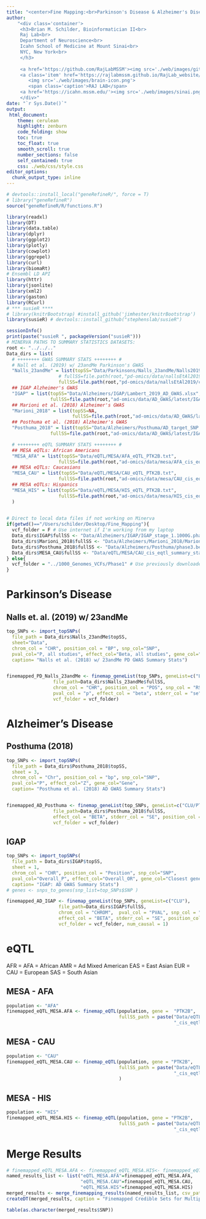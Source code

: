 ```yaml
---
title: "<center>Fine Mapping:<br>Parkinson's Disease & Alzheimer's Disease</center>" 
author: 
    "<div class='container'>
     <h3>Brian M. Schilder, Bioinformatician II<br>
     Raj Lab<br>
     Department of Neuroscience<br>
     Icahn School of Medicine at Mount Sinai<br>
     NYC, New York<br>
     </h3> 
     
     <a href='https://github.com/RajLabMSSM'><img src='./web/images/github.png'></a> 
     <a class='item' href='https://rajlabmssm.github.io/RajLab_website/'>
        <img src='./web/images/brain-icon.png'>
        <span class='caption'>RAJ LAB</span>
     <a href='https://icahn.mssm.edu/'><img src='./web/images/sinai.png'></a>
     </div>"
date: "`r Sys.Date()`"
output:
 html_document:
    theme: cerulean
    highlight: zenburn
    code_folding: show
    toc: true
    toc_float: true
    smooth_scroll: true
    number_sections: false
    self_contained: true
    css: ./web/css/style.css
editor_options: 
  chunk_output_type: inline
--- 
```


```r
# devtools::install_local("geneRefineR/", force = T)
# library("geneRefineR") 
source("geneRefineR/R/functions.R") 

library(readxl)
library(DT)
library(data.table)
library(dplyr)
library(ggplot2)
library(plotly)
library(cowplot)
library(ggrepel)
library(curl)
library(biomaRt) 
# Ensembl LD API
library(httr)
library(jsonlite)
library(xml2)
library(gaston)
library(RCurl)
# *** susieR ****
# library(knitrBootstrap) #install_github('jimhester/knitrBootstrap')
library(susieR) # devtools::install_github("stephenslab/susieR")

sessionInfo()
print(paste("susieR ", packageVersion("susieR")))  
# MINERVA PATHS TO SUMMARY STATISTICS DATASETS:
root <- "../../.."
Data_dirs = list(
  # ++++++++ GWAS SUMMARY STATS ++++++++ # 
  # Nall et al. (2019) w/ 23andMe Parkinson's GWAS 
  "Nalls_23andMe" = list(topSS="Data/Parkinsons/Nalls_23andMe/Nalls2019_S2_SummaryStats.xlsx",
                   # fullSS=file.path(root,"pd-omics/data/nallsEtAl2019/23andme/PD_all_post30APRIL2015_5.2_extended.txt")),
                   fullSS=file.path(root,"pd-omics/data/nallsEtAl2019/combined_meta/nallsEtAl2019_allSamples_allVariants.mod.txt")),  
  ## IGAP Alzheimer's GWAS
  "IGAP" = list(topSS="Data/Alzheimers/IGAP/Lambert_2019_AD_GWAS.xlsx",
                fullSS=file.path(root,"ad-omics/data/AD_GWAS/latest/IGAP_stage_1.1000G.phase3.20130502.tsv")),
  ## Marioni et al. (2018) Alzheimer's GWAS
  "Marioni_2018" = list(topSS=NA,
                        fullSS=file.path(root,"ad-omics/data/AD_GWAS/latest/Marioni2018.4_UK_Biobank_IGAP_17May2018.1000G.phase3.20130502.tsv")),
  ## Posthuma et al. (2018) Alzheimer's GWAS 
  "Posthuma_2018" = list(topSS="Data/Alzheimers/Posthuma/AD_target_SNP.xlsx", 
                fullSS=file.path(root,"ad-omics/data/AD_GWAS/latest/IGAP_stage_1.1000G.phase3.20130502.tsv")),

  # ++++++++ eQTL SUMMARY STATS ++++++++ #
  ## MESA eQTLs: African Americans
  "MESA_AFA" = list(topSS="Data/eQTL/MESA/AFA_eQTL_PTK2B.txt",
                   fullSS=file.path(root,"ad-omics/data/mesa/AFA_cis_eqtl_summary_statistics.txt")),
  ## MESA eQTLs: Caucasians
  "MESA_CAU" = list(topSS="Data/eQTL/MESA/CAU_eQTL_PTK2B.txt",
                   fullSS=file.path(root,"ad-omics/data/mesa/CAU_cis_eqtl_summary_statistics.txt.gz")),
  ## MESA eQTLs: Hispanics
  "MESA_HIS" = list(topSS="Data/eQTL/MESA/HIS_eQTL_PTK2B.txt",
                   fullSS=file.path(root,"ad-omics/data/mesa/HIS_cis_eqtl_summary_statistics.txt.gz")) 
  )
 

# Direct to local data files if not working on Minerva
if(getwd()=="/Users/schilder/Desktop/Fine_Mapping"){
  vcf_folder = F # Use internet if I'm working from my laptop
  Data_dirs$IGAP$fullSS <- "Data/Alzheimers/IGAP/IGAP_stage_1.1000G.phase3.20130502.tsv"
  Data_dirs$Marioni_2018$fullSS <- "Data/Alzheimers/Marioni_2018/Marioni2018.4_UK_Biobank_IGAP_17May2018.1000G.phase3.20130502.tsv"
  Data_dirs$Posthuma_2018$fullSS <- "Data/Alzheimers/Posthuma/phase3.beta.se.hrc.txt"
  Data_dirs$MESA_CAU$fullSS <- "Data/eQTL/MESA/CAU_cis_eqtl_summary_statistics.txt"
} else{
  vcf_folder = "../1000_Genomes_VCFs/Phase1" # Use previously downloaded files if working on Minerva node
}  
```
 
# Parkinson's Disease

## Nalls et. al. (2019) w/ 23andMe {.tabset .tabset-fade .tabset-pills}

```r
top_SNPs <- import_topSNPs(
  file_path = Data_dirs$Nalls_23andMe$topSS,
  sheet="Data",
  chrom_col = "CHR", position_col = "BP", snp_col="SNP",
  pval_col="P, all studies", effect_col="Beta, all studies", gene_col="Nearest Gene",
  caption= "Nalls et al. (2018) w/ 23andMe PD GWAS Summary Stats")


finemapped_PD_Nalls_23andMe <- finemap_geneList(top_SNPs, geneList=c("LRRK2"),#c("LRRK2","GBAP1","SNCA","VPS13C","GCH1"),
                 file_path=Data_dirs$Nalls_23andMe$fullSS,
                 chrom_col = "CHR", position_col = "POS", snp_col = "RSID",
                 pval_col = "p", effect_col = "beta", stderr_col = "se", 
                 vcf_folder = vcf_folder)
```


# Alzheimer's Disease

## Posthuma (2018) {.tabset .tabset-fade .tabset-pills}

```r
top_SNPs <- import_topSNPs(
  file_path = Data_dirs$Posthuma_2018$topSS,
  sheet = 3,
  chrom_col = "Chr", position_col = "bp", snp_col="SNP",
  pval_col="P", effect_col="Z", gene_col="Gene",
  caption= "Posthuma et al. (2018) AD GWAS Summary Stats")


finemapped_AD_Posthuma <- finemap_geneList(top_SNPs, geneList=c("CLU/PTK2B","APOE"),
                 file_path=Data_dirs$Posthuma_2018$fullSS,
                 effect_col = "BETA", stderr_col = "SE", position_col = "BP", 
                 vcf_folder = vcf_folder)
```

## IGAP {.tabset .tabset-fade .tabset-pills}

```r
top_SNPs <- import_topSNPs(
  file_path = Data_dirs$IGAP$topSS,
  sheet = 1,
  chrom_col = "CHR", position_col = "Position", snp_col="SNP",
  pval_col="Overall_P", effect_col="Overall_OR", gene_col="Closest gene",
  caption= "IGAP: AD GWAS Summary Stats")
# genes <- snps_to_genes(snp_list=top_SNPs$SNP )

finemapped_AD_IGAP <- finemap_geneList(top_SNPs, geneList=c("CLU"), 
                   file_path=Data_dirs$IGAP$fullSS,
                   chrom_col = "CHROM",  pval_col = "PVAL", snp_col = "SNP",
                   effect_col = "BETA", stderr_col = "SE", position_col = "POS", 
                   vcf_folder = vcf_folder, num_causal = 1)
```

# eQTL

AFR = AFA = African
AMR = Ad Mixed American
EAS = East Asian
EUR = CAU = European
SAS = South Asian

## MESA - AFA {.tabset .tabset-fade .tabset-pills}

```r
population <- "AFA"
finemapped_eQTL_MESA.AFA <- finemap_eQTL(population, gene =  "PTK2B", 
                                         fullSS_path = paste("Data/eQTL/MESA/",population,
                                                             "_cis_eqtl_summary_statistics.txt",sep=""))
```

## MESA - CAU {.tabset .tabset-fade .tabset-pills}

```r
population <- "CAU"
finemapped_eQTL_MESA.CAU <- finemap_eQTL(population, gene = "PTK2B", 
                                         fullSS_path = paste("Data/eQTL/MESA/",population,
                                                             "_cis_eqtl_summary_statistics.txt",sep="")
                                         )
```

## MESA - HIS {.tabset .tabset-fade .tabset-pills}

```r
population <- "HIS"
finemapped_eQTL_MESA.HIS <- finemap_eQTL(population, gene = "PTK2B", 
                                         fullSS_path = paste("Data/eQTL/MESA/",population,
                                                             "_cis_eqtl_summary_statistics.txt",sep=""))
```


# Merge Results

```r
# finemapped_eQTL_MESA.AFA <- finemapped_eQTL_MESA.HIS<- finemapped_eQTL_MESA.CAU
named_results_list <- list("eQTL_MESA.AFA"=finemapped_eQTL_MESA.AFA, 
                           "eQTL_MESA.CAU"=finemapped_eQTL_MESA.CAU, 
                           "eQTL_MESA.HIS"=finemapped_eQTL_MESA.HIS)
merged_results <- merge_finemapping_results(named_results_list, csv_path ="merged_results.csv")
createDT(merged_results, caption = "Finemapped Credible Sets for Multiple Datasets")

table(as.character(merged_results$SNP))
```

